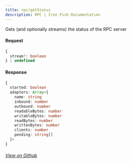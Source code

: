 ```yaml
---
title: rpc/getStatus
description: RPC | Iron Fish Documentation
---
```


Gets (and optionally streams) the status of the RPC server

#### Request

```ts
{
  stream?: boolean
} | undefined
```

#### Response

```ts
{
  started: boolean
  adapters: Array<{
    name: string
    inbound: number
    outbound: number
    readableBytes: number
    writableBytes: number
    readBytes: number
    writtenBytes: number
    clients: number
    pending: string[]
  }>
}
```

###### [View on Github](https://github.com/iron-fish/ironfish/blob/master/ironfish/src/rpc/routes/rpc/getStatus.ts)
